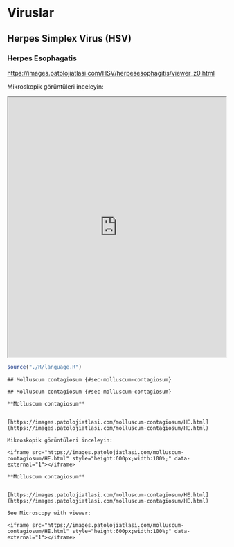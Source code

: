 # Viruslar {#sec-viruslar} 

## Herpes Simplex Virus (HSV) {#sec-herpes-simplex-virus} 

### Herpes Esophagatis {#sec-herpes-esophagatis} 

<https://images.patolojiatlasi.com/HSV/herpesesophagitis/viewer_z0.html>

Mikroskopik görüntüleri inceleyin:

<iframe src="https://images.patolojiatlasi.com/HSV/herpesesophagitis/viewer_z0.html" style="height:600px;width:100%;" data-external="1">

</iframe>

```r
source("./R/language.R")
```

```asis
## Molluscum contagiosum {#sec-molluscum-contagiosum} 
```

```asis
## Molluscum contagiosum {#sec-molluscum-contagiosum} 
```

```asis

**Molluscum contagiosum**


[https://images.patolojiatlasi.com/molluscum-contagiosum/HE.html](https://images.patolojiatlasi.com/molluscum-contagiosum/HE.html)

Mikroskopik görüntüleri inceleyin:

<iframe src="https://images.patolojiatlasi.com/molluscum-contagiosum/HE.html" style="height:600px;width:100%;" data-external="1"></iframe>

```

```asis

**Molluscum contagiosum**


[https://images.patolojiatlasi.com/molluscum-contagiosum/HE.html](https://images.patolojiatlasi.com/molluscum-contagiosum/HE.html)

See Microscopy with viewer: 

<iframe src="https://images.patolojiatlasi.com/molluscum-contagiosum/HE.html" style="height:600px;width:100%;" data-external="1"></iframe>

```
